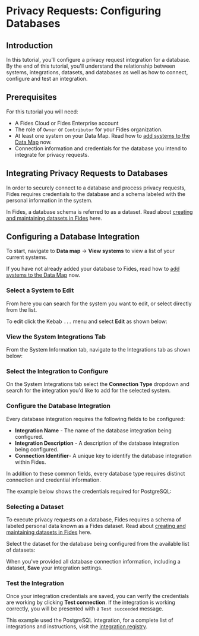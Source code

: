 
# Privacy Requests: Configuring Databases

<TutorialKey duration="10" product="Fides" topic="Privacy Requests" interactive="true"/>

## Introduction
In this tutorial, you'll configure a privacy request integration for a database. By the end of this tutorial, you'll understand the relationship between systems, integrations, datasets, and databases as well as how to connect, configure and test an integration.

## Prerequisites

For this tutorial you will need:

* A Fides Cloud or Fides Enterprise account
* The role of `Owner` or `Contributor` for your Fides organization.
* At least one system on your Data Map. Read how to [add systems to the Data Map](/tutorials/data-mapping-adding-systems-manually) now.
* Connection information and credentials for the database you intend to integrate for privacy requests.



## Integrating Privacy Requests to Databases
In order to securely connect to a database and process privacy requests, Fides requires credentials to the database and a schema labeled with the personal information in the system. 

In Fides, a database schema is referred to as a dataset. Read about [creating and maintaining datasets in Fides](/user-guides/datasets/generate-datasets) here.

## Configuring a Database Integration

To start, navigate to **Data map** → **View systems** to view a list of your current systems. 

If you have not already added your database to Fides, read how to [add systems to the Data Map](/tutorials/data-mapping-adding-systems-manually) now.

### Select a System to Edit

From here you can search for the system you want to edit, or select directly from the list. 

To edit click the Kebab `...` menu and select **Edit** as shown below:

<Screenshot img="/docs/assets/img/tutorials/privacy-requests-view-systems.gif" description="View list of systems" />


### View the System Integrations Tab

From the System Information tab, navigate to the Integrations tab as shown below:

<Screenshot img="/docs/assets/img/tutorials/privacy-requests-view-integrations.gif" description="View integrations" />

### Select the Integration to Configure
On the System Integrations tab select the **Connection Type** dropdown and search for the integration you'd like to add for the selected system. 

<Screenshot img="/docs/assets/img/tutorials/privacy-requests-select-database.gif" description="Select the integration for your database" />

### Configure the Database Integration

Every database integration requires the following fields to be configured:

* <span class="nx-absolute -nx-mt-20" id="integration-name"></span>**Integration Name** - The name of the database integration being configured.
* <span class="nx-absolute -nx-mt-20" id="integration-description"></span>**Integration Description** - A description of the database integration being configured.
* <span class="nx-absolute -nx-mt-20" id="connection-identifier"></span>**Connection Identifier**- A unique key to identify the database integration within Fides.

<Screenshot img="/docs/assets/img/tutorials/privacy-requests-database-default-fields.gif" description="Complete the default fields for the database integration" />

In addition to these common fields, every database type requires distinct connection and credential information. 

The example below shows the credentials required for PostgreSQL:

<Screenshot img="/docs/assets/img/tutorials/privacy-requests-database-credentials.gif" description="Provide credentials for the database integration" mw="550"/>

### Selecting a Dataset

To execute privacy requests on a database, Fides requires a schema of labeled personal data known as a Fides dataset. Read about [creating and maintaining datasets in Fides](/user-guides/datasets/generate-datasets) here.

Select the dataset for the database being configured from the available list of datasets:

<Screenshot img="/docs/assets/img/tutorials/privacy-requests-select-dataset.gif" description="Select the dataset associated with the database"  mw="450" />

When you've provided all database connection information, including a dataset, **Save** your integration settings.

### Test the Integration

Once your integration credentials are saved, you can verify the credentials are working by clicking **Test connection**.
If the integration is working correctly, you will be presented with a `Test succeeded` message.

This example used the PostgreSQL integration, for a complete list of integrations and instructions, visit the [integration registry](/dev-docs/configuration/integrations).